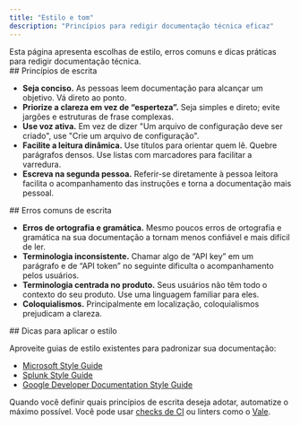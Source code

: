 ```yaml
---
title: "Estilo e tom"
description: "Princípios para redigir documentação técnica eficaz"
---
```


<Tip>
  Esta página apresenta escolhas de estilo, erros comuns e dicas práticas para redigir documentação técnica.
</Tip>

<div id="writing-principles">
  ## Princípios de escrita
</div>

* **Seja conciso.** As pessoas leem documentação para alcançar um objetivo. Vá direto ao ponto.
* **Priorize a clareza em vez de “esperteza”.** Seja simples e direto; evite jargões e estruturas de frase complexas.
* **Use voz ativa.** Em vez de dizer &quot;Um arquivo de configuração deve ser criado&quot;, use &quot;Crie um arquivo de configuração&quot;.
* **Facilite a leitura dinâmica.** Use títulos para orientar quem lê. Quebre parágrafos densos. Use listas com marcadores para facilitar a varredura.
* **Escreva na segunda pessoa.** Referir-se diretamente à pessoa leitora facilita o acompanhamento das instruções e torna a documentação mais pessoal.

<div id="common-writing-mistakes">
  ## Erros comuns de escrita
</div>

* **Erros de ortografia e gramática.** Mesmo poucos erros de ortografia e gramática na sua documentação a tornam menos confiável e mais difícil de ler.
* **Terminologia inconsistente.** Chamar algo de “API key” em um parágrafo e de “API token” no seguinte dificulta o acompanhamento pelos usuários.
* **Terminologia centrada no produto.** Seus usuários não têm todo o contexto do seu produto. Use uma linguagem familiar para eles.
* **Coloquialismos.** Principalmente em localização, coloquialismos prejudicam a clareza.

<div id="tips-for-enforcing-style">
  ## Dicas para aplicar o estilo
</div>

Aproveite guias de estilo existentes para padronizar sua documentação:

* [Microsoft Style Guide](https://learn.microsoft.com/en-us/style-guide/welcome/)
* [Splunk Style Guide](https://docs.splunk.com/Documentation/StyleGuide/current/StyleGuide/Howtouse)
* [Google Developer Documentation Style Guide](https://developers.google.com/style)

Quando você definir quais princípios de escrita deseja adotar, automatize o máximo possível. Você pode usar [checks de CI](/pt-BR/deploy/ci) ou linters como o [Vale](https://vale.sh).